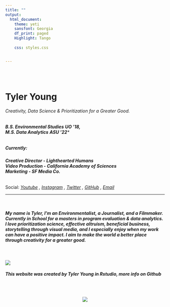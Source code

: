 ```yaml
---
title: ""
output:
  html_document:
    theme: yeti
    sansfont: Georgia
    df_print: paged
    Highlight: Tango
    
    css: styles.css


---
```


<br>
<br>

<h1>**Tyler Young**</h1>
<h6>Creativity, Data Science & Prioritization for a Greater Good.
</h6>
<h6>
***B.S. Environmental Studies***
***UO '18,***  
***M.S. Data Analytics***
***ASU '22****
</h6><h5>
**Currently:**
</h5>
<h6>
**Creative Director - Lighthearted Humans**  
**Video Production - California Academy of Sciences**  
**Marketing - SF Media Co.**
</h6>
Social:
*
[Youtube](http://youtube.com/tylerisyoung/?target=_blank) , 
[Instagram](https://www.instagram.com/tylerisyoung/?target=_blank) ,
[Twitter](https://www.twitter.com/Tylerisyoung/?target=_blank) ,
[GitHub](https://www.github.com/tylerisyoung/?target=_blank) ,
[Email](mailto:Tyleralexanderyoung@gmail.com/?target=_blank])
*
 
________________________________________

<br>

<h5>
**My name is Tyler, I’m an Environmentalist, a Journalist, and a Filmmaker. Currently in School for a masters in program evaluation & data analytics. I love prioritization science, effective altruism, beneficial business, storytelling through visual media, and I especially enjoy when my work can have a positive impact. I aim to make the world a better place through creativity for a greater good.** 
</h5>

<br>



![](images/surf.jpg)


<h6>
***This website was created by Tyler Young in Rstudio, more info on Github***
</h6>







<br>
<center>
![](images/tiylogo_tiny.png)










</a>
</div>







